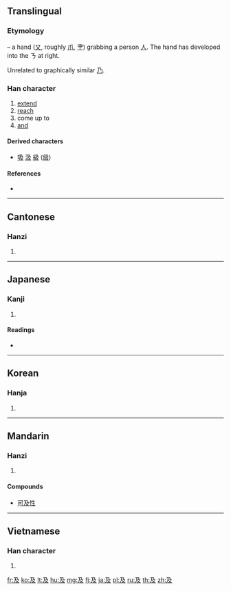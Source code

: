 {{also|乃|廴}}
==Translingual==
{{stroke order|strokes=4}}
{{stroke order|type=animate}}

===Etymology===
{{liushu|p}} – a hand ([[又]], roughly [[爪]], [[肀]]) grabbing a person [[人]]. The hand has developed into the ㄋ at right.

Unrelated to graphically similar [[乃]].

===Han character===
{{Han char|rn=29|rad=又|as=02|sn=4|four=1724<sub>7</sub>|canj=弓竹水 (NHE)}}

# [[extend]]
# [[reach]]
# come up to
# [[and]]

====Derived characters====
* [[吸]] [[汲]] [[級]] ([[级]])

====References====
* {{Han ref|kx=0165.030|dkj=03118|dj=0374.170|hdz=10035.010|uh=53CA|ud=21450|bh=A4CE|bd=42190}}

----

==Cantonese==

===Hanzi===
{{yue-hanzi|jyut=|y=kap6}}

# {{defn|lang=yue|sort=又02}}

----

==Japanese==

===Kanji===
{{ja-kanji|grade=c|rs=又02}}

# {{defn|lang=ja|sort=又02}}

====Readings====
* {{ja-readings|on=[[きゅう]] (kyū)|kun=[[およぶ]] (oyobu), [[および]] (oyobi), [[およぼす]] (oyobosu)}}

----

==Korean==

===Hanja===
{{ko-hanja|hangeul=급|rv=geup|mr=kŭp}}

# {{defn|lang=ko|sort=又02}}

----

==Mandarin==

===Hanzi===
{{cmn-hanzi|pin=[[fān]] ([[fan1]]), [[fǎn]] ([[fan3]]), [[jí]] ([[ji2]])|wg=fan<sup>1</sup>, fan<sup>3</sup>, chi<sup>2</sup>}}

# {{defn|lang=cmn|sort=又02}}

====Compounds====
* [[可及性]]

----

==Vietnamese==

===Han character===
{{vi-hantu|[[cập]], [[cập]], [[gặp]], [[kíp]], [[kịp]], [[vập]], [[cầm]], [[chắp]], [[cúp]], [[gấp]], [[quắp]], [[quặp]]|rs=又02}}

# {{defn|lang=vi|sort=又02}}

[[fr:及]]
[[ko:及]]
[[lt:及]]
[[hu:及]]
[[mg:及]]
[[fj:及]]
[[ja:及]]
[[pl:及]]
[[ru:及]]
[[th:及]]
[[zh:及]]